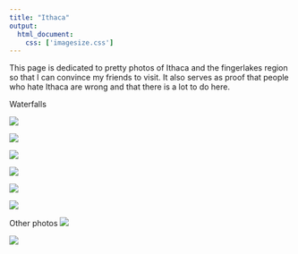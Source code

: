 ```yaml
---
title: "Ithaca"
output: 
  html_document:
    css: ['imagesize.css']
---
```


This page is dedicated to pretty photos of Ithaca and the fingerlakes region so that I can convince my friends to visit. It also serves as proof that people who hate Ithaca are wrong and that there is a lot to do here.

Waterfalls


![](~/profwebsite.git/photos for site/ithaca/Treman.jpg)

![](~/profwebsite.git/photos for site/ithaca/ithacafalls.jpg)

![](~/profwebsite.git/photos for site/ithaca/fallcascadilla.jpg)

![](~/profwebsite.git/photos for site/ithaca/Lucymoh.jpg)

![](~/profwebsite.git/photos for site/ithaca/moravia.jpeg)

![](~/profwebsite.git/photos for site/ithaca/lickbrook.jpg)

Other photos
![](~/profwebsite.git/photos for site/ithaca/fall.jpg)

![](~/profwebsite.git/photos for site/ithaca/winter.jpg)